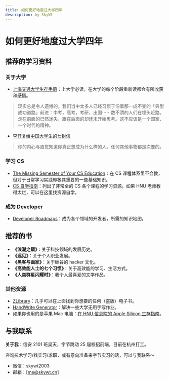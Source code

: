 ```yaml
---
title: 如何更好地度过大学四年
description: by SkyWt
---
```


# 如何更好地度过大学四年

## 推荐的学习资料

### 关于大学

- [上海交通大学生存手册](https://survivesjtu.gitbook.io/survivesjtumanual/li-zhi-pian/huan-ying-lai-dao-shang-hai-jiao-tong-da-xue)：上大学必读。在大学的每个阶段重新读都会有所收获和感悟。

> 现实总是令人遗憾的。我们当中太多人已经习惯于沿着那一成不变的「典型成功道路」前进：中考，高考，考研，出国⋯⋯数不清的人们在埋头赶路。走在前面的已然迷失，跟在后面的却还未开始思考。这不应该是一个国家、一个时代的精神。

- [李开复给中国大学生的七封信](https://github.com/2014guai/LiKaifu-7letters)

> 你的内心与直觉知道你真正想成为什么样的人。任何其他事物都是次要的。

### 学习 CS

- [The Missing Semester of Your CS Education](https://missing.csail.mit.edu)：在 CS 课程体系里不会教，但对于日常学习实践却极其重要的一些基础知识。
- [CS 自学指南](https://csdiy.wiki)：列出了非常全的 CS 各个课程的学习资源。如果 HNU 老师教得太烂，可以在这里找资源自学。

### 成为 Developer

- [Developer Roadmaps](https://roadmap.sh)：成为各个领域的开发者，所需的知识地图。

## 推荐的书

- **《浪潮之巅》**：关于科技领域的发展历史。
- **《远见》**：关于个人职业发展。
- **《黑客与画家》**：关于硅谷的 hacker 文化。
- **《高效能人士的七个习惯》**：关于高效能的学习、生活方式。
- **《人类群星闪耀时》**：我个人最喜爱的文学作品。

### 其他资源

- [ZLibrary](https://z-library.sk)：几乎可以在上面找到你想要的任何（盗版）电子书。
- [HandWrite Generator](https://github.com/kivvi3412/HandWrite)：解决一些大学无用手写作业。
- 如果你也用的是苹果 Mac 电脑：[在 HNU 信息院的 Apple Silicon 生存指南](https://skywt.cn/blog/macbook-apple-silicon-survival-guide-in-hnu-csee)。

## 与我联系

**关于我**：信安 2101 班吴天，字节跳动 25 届校招前端，目前在杭州打工。

咨询技术学习/找实习/求职，或有意向准备来字节实习的话，可以与我联系～

- 微信：skywt2003
- 邮箱：[me@skywt.cn]